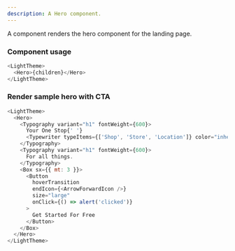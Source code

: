 ```yaml
---
description: A Hero component.
---
```



A component renders the hero component for the landing page.

### Component usage

```js
<LightTheme>
  <Hero>{children}</Hero>
</LightTheme>
```

### Render sample hero with CTA

```js live
<LightTheme>
  <Hero>
    <Typography variant="h1" fontWeight={600}>
      Your One Stop{' '}
      <Typewriter typeItems={['Shop', 'Store', 'Location']} color="inherit" />
    </Typography>
    <Typography variant="h1" fontWeight={600}>
      For all things.
    </Typography>
    <Box sx={{ mt: 3 }}>
      <Button
        hoverTransition
        endIcon={<ArrowForwardIcon />}
        size="large"
        onClick={() => alert('clicked')}
      >
        Get Started For Free
      </Button>
    </Box>
  </Hero>
</LightTheme>
```
